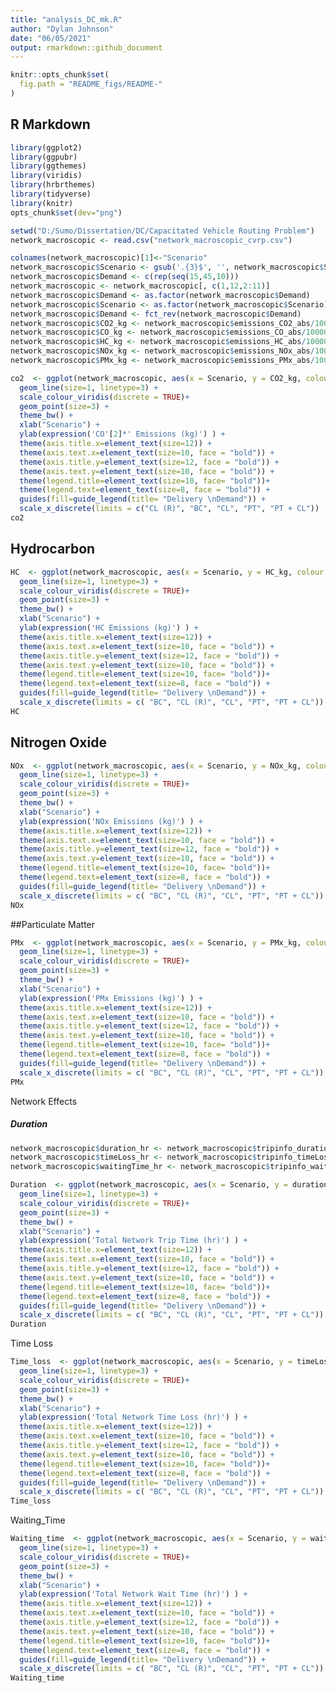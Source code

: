 ---
title: "analysis_DC_mk.R"
author: "Dylan Johnson"
date: "06/05/2021"
output: rmarkdown::github_document
---

```{r setup, include=FALSE}
knitr::opts_chunk$set(
  fig.path = "README_figs/README-"
)
```
## R Markdown


```{r libraries, message = FALSE, warning = FALSE}
library(ggplot2)
library(ggpubr)
library(ggthemes)
library(viridis)
library(hrbrthemes)
library(tidyverse)
library(knitr)
opts_chunk$set(dev="png")

```


```{r directories, echo=FALSE}
setwd("D:/Sumo/Dissertation/DC/Capacitated Vehicle Routing Problem")
network_macroscopic <- read.csv("network_macroscopic_cvrp.csv")
```

```{r clean}
colnames(network_macroscopic)[1]<-"Scenario"
network_macroscopic$Scenario <- gsub('.{3}$', '', network_macroscopic$Scenario)
network_macroscopic$Demand <- c(rep(seq(15,45,10)))
network_macroscopic <- network_macroscopic[, c(1,12,2:11)]
network_macroscopic$Demand <- as.factor(network_macroscopic$Demand)
network_macroscopic$Scenario <- as.factor(network_macroscopic$Scenario)
network_macroscopic$Demand <- fct_rev(network_macroscopic$Demand)
network_macroscopic$CO2_kg <- network_macroscopic$emissions_CO2_abs/1000000
network_macroscopic$CO_kg <- network_macroscopic$emissions_CO_abs/1000000
network_macroscopic$HC_kg <- network_macroscopic$emissions_HC_abs/1000000
network_macroscopic$NOx_kg <- network_macroscopic$emissions_NOx_abs/1000000
network_macroscopic$PMx_kg <- network_macroscopic$emissions_PMx_abs/1000000
```

```{r C02}
co2  <- ggplot(network_macroscopic, aes(x = Scenario, y = CO2_kg, colour = Demand, group = Demand)) + 
  geom_line(size=1, linetype=3) + 
  scale_colour_viridis(discrete = TRUE)+
  geom_point(size=3) + 
  theme_bw() +
  xlab("Scenario") +
  ylab(expression('CO'[2]*' Emissions (kg)') ) +
  theme(axis.title.x=element_text(size=12)) +
  theme(axis.text.x=element_text(size=10, face = "bold")) + 
  theme(axis.title.y=element_text(size=12, face = "bold")) +
  theme(axis.text.y=element_text(size=10, face = "bold")) +
  theme(legend.title=element_text(size=10, face= "bold"))+
  theme(legend.text=element_text(size=8, face = "bold")) +
  guides(fill=guide_legend(title= "Delivery \nDemand")) +
  scale_x_discrete(limits = c("CL (R)", "BC", "CL", "PT", "PT + CL"))
co2
```


## Hydrocarbon 
```{r hydrocarbon}
HC  <- ggplot(network_macroscopic, aes(x = Scenario, y = HC_kg, colour = Demand, group = Demand)) + 
  geom_line(size=1, linetype=3) + 
  scale_colour_viridis(discrete = TRUE)+
  geom_point(size=3) + 
  theme_bw() +
  xlab("Scenario") +
  ylab(expression('HC Emissions (kg)') ) +
  theme(axis.title.x=element_text(size=12)) +
  theme(axis.text.x=element_text(size=10, face = "bold")) + 
  theme(axis.title.y=element_text(size=12, face = "bold")) +
  theme(axis.text.y=element_text(size=10, face = "bold")) +
  theme(legend.title=element_text(size=10, face= "bold"))+
  theme(legend.text=element_text(size=8, face = "bold")) +
  guides(fill=guide_legend(title= "Delivery \nDemand")) +
  scale_x_discrete(limits = c( "BC", "CL (R)", "CL", "PT", "PT + CL"))
HC
```

## Nitrogen Oxide   
```{r NOx}
NOx  <- ggplot(network_macroscopic, aes(x = Scenario, y = NOx_kg, colour = Demand, group = Demand)) + 
  geom_line(size=1, linetype=3) + 
  scale_colour_viridis(discrete = TRUE)+
  geom_point(size=3) + 
  theme_bw() +
  xlab("Scenario") +
  ylab(expression('NOx Emissions (kg)') ) +
  theme(axis.title.x=element_text(size=12)) +
  theme(axis.text.x=element_text(size=10, face = "bold")) + 
  theme(axis.title.y=element_text(size=12, face = "bold")) +
  theme(axis.text.y=element_text(size=10, face = "bold")) +
  theme(legend.title=element_text(size=10, face= "bold"))+
  theme(legend.text=element_text(size=8, face = "bold")) +
  guides(fill=guide_legend(title= "Delivery \nDemand")) +
  scale_x_discrete(limits = c( "BC", "CL (R)", "CL", "PT", "PT + CL"))
NOx
```

##Particulate Matter 

```{r Particulate Matter}
PMx  <- ggplot(network_macroscopic, aes(x = Scenario, y = PMx_kg, colour = Demand, group = Demand)) + 
  geom_line(size=1, linetype=3) + 
  scale_colour_viridis(discrete = TRUE)+
  geom_point(size=3) + 
  theme_bw() +
  xlab("Scenario") +
  ylab(expression('PMx Emissions (kg)') ) +
  theme(axis.title.x=element_text(size=12)) +
  theme(axis.text.x=element_text(size=10, face = "bold")) + 
  theme(axis.title.y=element_text(size=12, face = "bold")) +
  theme(axis.text.y=element_text(size=10, face = "bold")) +
  theme(legend.title=element_text(size=10, face= "bold"))+
  theme(legend.text=element_text(size=8, face = "bold")) +
  guides(fill=guide_legend(title= "Delivery \nDemand")) +
  scale_x_discrete(limits = c( "BC", "CL (R)", "CL", "PT", "PT + CL"))
PMx
```


############################################################## Network Effects ##############################################################
##### Duration 
```{r clean duration}
network_macroscopic$duration_hr <- network_macroscopic$tripinfo_duration/3600
network_macroscopic$timeLoss_hr <- network_macroscopic$tripinfo_timeLoss/3600
network_macroscopic$waitingTime_hr <- network_macroscopic$tripinfo_waitingTime/3600
```

```{r plot duration}

Duration  <- ggplot(network_macroscopic, aes(x = Scenario, y = duration_hr, colour = Demand, group = Demand)) + 
  geom_line(size=1, linetype=3) + 
  scale_colour_viridis(discrete = TRUE)+
  geom_point(size=3) + 
  theme_bw() +
  xlab("Scenario") +
  ylab(expression('Total Network Trip Time (hr)') ) +
  theme(axis.title.x=element_text(size=12)) +
  theme(axis.text.x=element_text(size=10, face = "bold")) + 
  theme(axis.title.y=element_text(size=12, face = "bold")) +
  theme(axis.text.y=element_text(size=10, face = "bold")) +
  theme(legend.title=element_text(size=10, face= "bold"))+
  theme(legend.text=element_text(size=8, face = "bold")) +
  guides(fill=guide_legend(title= "Delivery \nDemand")) + 
  scale_x_discrete(limits = c( "BC", "CL (R)", "CL", "PT", "PT + CL"))
Duration
```
######## Time Loss 

```{r time loss}
Time_loss  <- ggplot(network_macroscopic, aes(x = Scenario, y = timeLoss_hr, colour = Demand, group = Demand)) + 
  geom_line(size=1, linetype=3) + 
  scale_colour_viridis(discrete = TRUE)+
  geom_point(size=3) + 
  theme_bw() +
  xlab("Scenario") +
  ylab(expression('Total Network Time Loss (hr)') ) +
  theme(axis.title.x=element_text(size=12)) +
  theme(axis.text.x=element_text(size=10, face = "bold")) + 
  theme(axis.title.y=element_text(size=12, face = "bold")) +
  theme(axis.text.y=element_text(size=10, face = "bold")) +
  theme(legend.title=element_text(size=10, face= "bold"))+
  theme(legend.text=element_text(size=8, face = "bold")) +
  guides(fill=guide_legend(title= "Delivery \nDemand")) + 
  scale_x_discrete(limits = c( "BC", "CL (R)", "CL", "PT", "PT + CL"))
Time_loss

```

######## Waiting_Time 
```{r waiting time}
Waiting_time  <- ggplot(network_macroscopic, aes(x = Scenario, y = waitingTime_hr, colour = Demand, group = Demand)) + 
  geom_line(size=1, linetype=3) + 
  scale_colour_viridis(discrete = TRUE)+
  geom_point(size=3) + 
  theme_bw() +
  xlab("Scenario") +
  ylab(expression('Total Network Wait Time (hr)') ) +
  theme(axis.title.x=element_text(size=12)) +
  theme(axis.text.x=element_text(size=10, face = "bold")) + 
  theme(axis.title.y=element_text(size=12, face = "bold")) +
  theme(axis.text.y=element_text(size=10, face = "bold")) +
  theme(legend.title=element_text(size=10, face= "bold"))+
  theme(legend.text=element_text(size=8, face = "bold")) +
  guides(fill=guide_legend(title= "Delivery \nDemand")) +
  scale_x_discrete(limits = c( "BC", "CL (R)", "CL", "PT", "PT + CL"))
Waiting_time
```